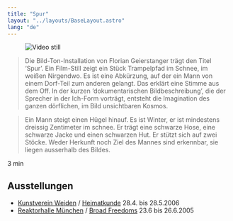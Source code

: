 ```yaml
---
title: "Spur"
layout: "../layouts/BaseLayout.astro"
lang: "de"
---
```



<figure class="layout-grid">
  <Image
    src={hero}
    widths={[400, 800, 1200]}
    sizes={`(min-width: 1300px) 960px, calc(100vw - 2rem)`}
    alt="Video still"
  />
</figure>

<Blockquote
  author="Wolfgang
Herzer"
>
  Die Bild-Ton-Installation von Florian Geierstanger trägt den Titel ‘Spur’. Ein
  Film-Still zeigt ein Stück Trampelpfad im Schnee, im weißen Nirgendwo. Es ist
  eine Abkürzung, auf der ein Mann von einem Dorf-Teil zum anderen gelangt. Das
  erklärt eine Stimme aus dem Off. In der kurzen ‘dokumentarischen
  Bildbeschreibung’, die der Sprecher in der Ich-Form vorträgt, entsteht die
  Imagination des ganzen dörflichen, im Bild unsichtbaren Kosmos.
</Blockquote>

<Blockquote author="Textauszug">
  Ein Mann steigt einen Hügel hinauf. Es ist Winter, er ist mindestens dreissig
  Zentimeter im schnee. Er trägt eine schwarze Hose, eine schwarze Jacke und
  einen schwarzen Hut. Er stützt sich auf zwei Stöcke. Weder Herkunft noch Ziel
  des Mannes sind erkennbar, sie liegen ausserhalb des Bildes.
</Blockquote>

3 min

## Ausstellungen

- [Kunstverein Weiden](https://www.kunstvereinweiden.de/spezial/heimatkunde/text.htm) / [Heimatkunde](/assets/heimatkunde_flyer.pdf) 28.4. bis 28.5.2006
- [Reaktorhalle München](https://www.klasse-waehner.de/doku.php?id=broad_freedoms) / [Broad Freedoms](/assets/broadfreedoms_einladungskarte.pdf) 23.6 bis 26.6.2005
